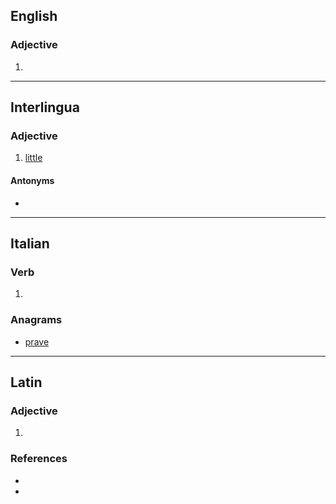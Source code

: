 ==English==

===Adjective===
{{en-adj|-}}

# {{alternative spelling of|pareve|lang=en}}

----

==Interlingua==

===Adjective===
{{ia-adj|minor|sup2=minime}}

# [[little]]

====Antonyms====
* {{l|ia|grande}}

----

==Italian==

===Verb===
{{head|it|verb form}}

# {{inflection of|parere||3|s|phis|lang=it}}

===Anagrams===
* [[prave#Italian|prave]]

----

==Latin==

===Adjective===
{{la-adj-form|parve}}

# {{inflection of|parvus||voc|m||s|lang=la}}

===References===
* {{R:L&S}}
* {{R:Gaffiot}}